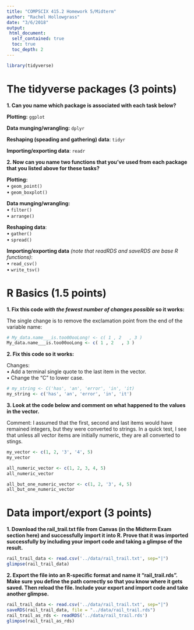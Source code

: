 ```yaml
---
title: "COMPSCIX 415.2 Homework 5/Midterm"
author: "Rachel Hollowgrass"
date: "3/6/2018"
output:
 html_document:
  self_contained: true
  toc: true
  toc_depth: 2
---
```


```r
library(tidyverse)
```

# The tidyverse packages (3 points)  

**1. Can you name which package is associated with each task below?**  

**Plotting:** <code>ggplot</code>  

**Data munging/wrangling:** <code>dplyr</code>  

**Reshaping (speading and gathering) data**: <code>tidyr</code>  

**Importing/exporting data**: <code>readr</code>  

**2. Now can you name two functions that you’ve used from each package that you listed above for these tasks?**  

**Plotting:**  
• <code>geom_point()</code>  
• <code>geom_boxplot()</code>  

**Data munging/wrangling:**  
• <code>filter()</code>  
• <code>arrange()</code>  

**Reshaping data**:  
• <code>gather()</code>  
• <code>spread()</code>  

**Importing/exporting data** _(note that readRDS and saveRDS are base R functions)_:  
• <code>read_csv()</code>  
• <code>write_tsv()</code>  

# R Basics (1.5 points)

**1. Fix this code _with the fewest number of changes possible_ so it works:**  

The single change is to remove the exclamation point from the end of the variable name:  

```r
# My_data.name___is.too00ooLong! <- c( 1 , 2   , 3 )
My_data.name___is.too00ooLong <- c( 1 , 2   , 3 )
```

**2. Fix this code so it works:**  

Changes:  
• Add a terminal single quote to the last item in the vector.  
• Change the "C" to lower case.  

```r
# my_string <- C('has', 'an', 'error', 'in', 'it)
my_string <- c('has', 'an', 'error', 'in', 'it')
```

**3. Look at the code below and comment on what happened to the values in the vector.**  

Comment: I assumed that the first, second and last items would have remained integers, but they were converted to strings. In a quick test, I see that unless all vector items are initially numeric, they are all converted to stings.   

```r
my_vector <- c(1, 2, '3', '4', 5)
my_vector

all_numeric_vector <- c(1, 2, 3, 4, 5)
all_numeric_vector

all_but_one_numeric_vector <- c(1, 2, '3', 4, 5)
all_but_one_numeric_vector
```

# Data import/export (3 points)

**1. Download the rail_trail.txt file from Canvas (in the Midterm Exam section here) and successfully import it into R. Prove that it was imported successfully by including your import code and taking a glimpse of the result.**  

```r
rail_trail_data <- read.csv('../data/rail_trail.txt', sep="|")
glimpse(rail_trail_data)
```

**2. Export the file into an R-specific format and name it “rail_trail.rds”. Make sure you define the path correctly so that you know where it gets saved. Then reload the file. Include your export and import code and take another glimpse.**  

```r
rail_trail_data <- read.csv('../data/rail_trail.txt', sep="|")
saveRDS(rail_trail_data, file = "../data/rail_trail.rds")
rail_trail_as_rds <- readRDS('../data/rail_trail.rds')
glimpse(rail_trail_as_rds)
```